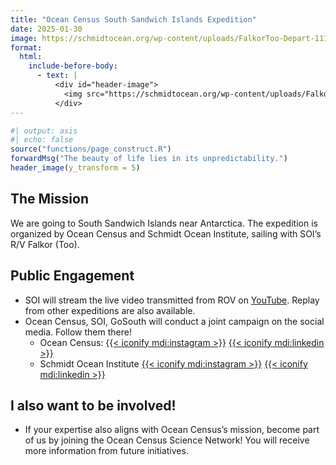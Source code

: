 ```yaml
---
title: "Ocean Census South Sandwich Islands Expedition"
date: 2025-01-30
image: https://schmidtocean.org/wp-content/uploads/FalkorToo-Depart-111222-Ingle.jpg
format:
  html:
    include-before-body: 
      - text: |
          <div id="header-image">
            <img src="https://schmidtocean.org/wp-content/uploads/FalkorToo-Depart-111222-Ingle.jpg" alt="Header Image" width="100%">
          </div>
---
```


```r
#| output: asis
#| echo: false
source("functions/page_construct.R")
forwardMsg("The beauty of life lies in its unpredictability.")
header_image(y_transform = 5)
```

## The Mission

We are going to South Sandwich Islands near Antarctica. The expedition is organized by Ocean Census and Schmidt Ocean Institute, sailing with SOI's R/V Falkor (Too). 

## Public Engagement

- SOI will stream the live video transmitted from ROV on [YouTube](https://www.youtube.com/@SchmidtOcean). Replay from other expeditions are also available. 
- Ocean Census, SOI, GoSouth will conduct a joint campaign on the social media. Follow them there!
  - Ocean Census: [{{< iconify mdi:instagram >}}](https://www.instagram.com/oceancensus/)  [{{< iconify mdi:linkedin >}}](https://www.linkedin.com/company/oceancensus)  
  - Schmidt Ocean Institute [{{< iconify mdi:instagram >}}](https://www.instagram.com/schmidtocean/)  [{{< iconify mdi:linkedin >}}](https://www.linkedin.com/company/schmidt-ocean-institute/posts/?feedView=all)  

## I also want to be involved!

- If your expertise also aligns with Ocean Census's mission, become part of us by joining the Ocean Census Science Network! You will receive more information from future initiatives.